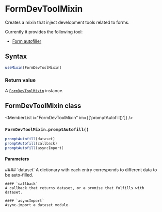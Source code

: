 <Module name="@misonou/react-app-utils" />

# FormDevToolMixin

Creates a mixin that inject development tools related to forms.

Currently it provides the following tool:

- [Form autofiller](/docs/devtools/form-autofill)

## Syntax

```javascript
useMixin(FormDevToolMixin)
```

### Return value

A [`FormDevToolMixin`](:) instance.

## FormDevToolMixin class

<MemberList
    i="FormDevToolMixin"
    im={['promptAutofill()']} />

### `FormDevToolMixin.promptAutofill()`

```javascript
promptAutofill(dataset)
promptAutofill(callback)
promptAutofill(asyncImport)
```

#### Parameters

<dl>
    #### `dataset`
    A dictionary with each entry corresponds to different data to be auto-filled.

    #### `callback`
    A callback that returns dataset, or a promise that fulfills with dataset.

    #### `asyncImport`
    Async-import a dataset module.
</dl>
